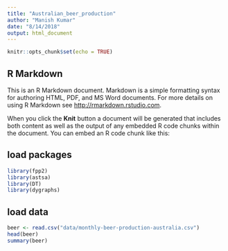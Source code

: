 ```yaml
---
title: "Australian_beer_production"
author: "Manish Kumar"
date: "8/14/2018"
output: html_document
---
```


```r
knitr::opts_chunk$set(echo = TRUE)
```

## R Markdown

This is an R Markdown document. Markdown is a simple formatting syntax for authoring HTML, PDF, and MS Word documents. For more details on using R Markdown see <http://rmarkdown.rstudio.com>.

When you click the **Knit** button a document will be generated that includes both content as well as the output of any embedded R code chunks within the document. You can embed an R code chunk like this:


## load packages
```r
library(fpp2)  
library(astsa)  
library(DT)  
library(dygraphs)  
```

## load data
```r
beer <- read.csv("data/monthly-beer-production-australia.csv")  
head(beer)
summary(beer)
```

